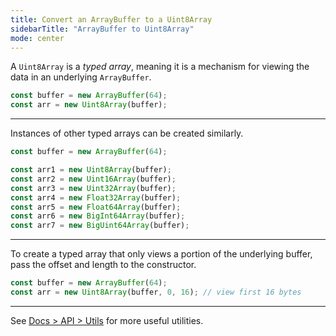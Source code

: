 ```yaml
---
title: Convert an ArrayBuffer to a Uint8Array
sidebarTitle: "ArrayBuffer to Uint8Array"
mode: center
---
```


A `Uint8Array` is a _typed array_, meaning it is a mechanism for viewing the data in an underlying `ArrayBuffer`.

```ts
const buffer = new ArrayBuffer(64);
const arr = new Uint8Array(buffer);
```

---

Instances of other typed arrays can be created similarly.

```ts
const buffer = new ArrayBuffer(64);

const arr1 = new Uint8Array(buffer);
const arr2 = new Uint16Array(buffer);
const arr3 = new Uint32Array(buffer);
const arr4 = new Float32Array(buffer);
const arr5 = new Float64Array(buffer);
const arr6 = new BigInt64Array(buffer);
const arr7 = new BigUint64Array(buffer);
```

---

To create a typed array that only views a portion of the underlying buffer, pass the offset and length to the constructor.

```ts
const buffer = new ArrayBuffer(64);
const arr = new Uint8Array(buffer, 0, 16); // view first 16 bytes
```

---

See [Docs > API > Utils](https://bun.com/docs/api/utils) for more useful utilities.
